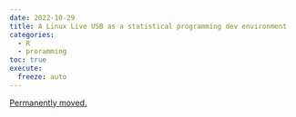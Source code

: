 ```yaml
---
date: 2022-10-29
title: A Linux Live USB as a statistical programming dev environment
categories:
  - R
  - proramming
toc: true
execute:
  freeze: auto
---
```


[Permanently moved.](../../posts/2022-10-29-mkusb_minp.qmd)
